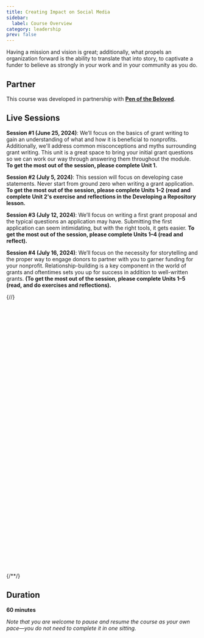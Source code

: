 ```yaml
---
title: Creating Impact on Social Media
sidebar:
  label: Course Overview
category: leadership
prev: false
---
```


Having a mission and vision is great; additionally, what propels an organization forward is the ability to translate that into story, to captivate a funder to believe as strongly in your work and in your community as you do.

## Partner

This course was developed in partnership with **[Pen of the Beloved](https://www.penofthebeloved.com)**.

## Live Sessions

**Session #1 (June 25, 2024)**: We’ll focus on the basics of grant writing to gain an understanding of what and how it is beneficial to nonprofits. Additionally, we'll address common misconceptions and myths surrounding grant writing. This unit is a great space to bring your initial grant questions so we can work our way through answering them throughout the module. **To get the most out of the session, please complete Unit 1.**

**Session #2 (July 5, 2024)**: This session will focus on developing case statements. Never start from ground zero when writing a grant application. **To get the most out of the session, please complete Units 1–2 (read and complete Unit 2's exercise and reflections in the Developing a Repository lesson.**

**Session #3 (July 12, 2024)**: We’ll focus on writing a first grant proposal and the typical questions an application may have. Submitting the first application can seem intimidating, but with the right tools, it gets easier. **To get the most out of the session, please complete Units 1–4 (read and reflect).**

**Session #4 (July 16, 2024)**: We’ll focus on the necessity for storytelling and the proper way to engage donors to partner with you to garner funding for your nonprofit. Relationship-building is a key component in the world of grants and oftentimes sets you up for success in addition to well-written grants. **(To get the most out of the session, please complete Units 1–5 (read, and do exercises and reflections).**

{/*<!-- Calendly inline widget begin -->*/}
<div class="calendly-inline-widget" data-url="https://calendly.com/grantwriting-learning-center?hide_event_type_details=1&hide_gdpr_banner=1" style="min-width:320px;height:700px;"></div>
<script type="text/javascript" src="https://assets.calendly.com/assets/external/widget.js" async></script>
{/*<!-- Calendly inline widget end -->*/}

## Duration

**60 minutes**

_Note that you are welcome to pause and resume the course as your own pace—you do not need to complete it in one sitting._
